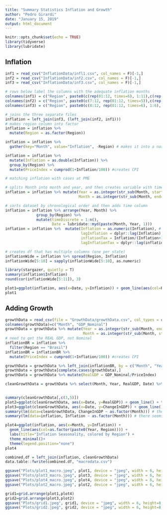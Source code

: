 ```yaml
---
title: "Summary Statistics Inflation and Growth"
author: "Pedro Girardi"
date: "January 15, 2019"
output: html_document
---
```


```r
knitr::opts_chunk$set(echo = TRUE)
library(tidyverse)
library(lubridate)
```

## Inflation

```r
inf1 = read_csv("InflationData/infl1.csv", col_names = F)[-1,]
inf2 = read_csv("InflationData/inf2.csv", col_names = F)[-1,]
inf3 = read_csv("InflationData/inf3.csv", col_names = F)[-1,]

# rows below label the columns with the adequate inflation months
colnames(inf1) = c("Region", paste0(c(rep(01:12, times=6), 1:11),c(rep(2012:2017, each=12), rep(2018, each=11))))
colnames(inf2) = c("Region", paste0(c(7:12, rep(01:12, times=5)),c(rep(2006, each=6), rep(2007:2011, each=12))))
colnames(inf3) = c("Region", paste0(c(8:12, rep(01:12, times=6), 1:6), c(rep(1999, each=5), rep(2000:2005, each=12), rep(2006, times=6))))

# joins the three separate files 
inflation = left_join(inf3, (left_join(inf2, inf1)))
# makes region column into factor
inflation = inflation %>%
  mutate(Region = as.factor(Region))

inflation = inflation %>%
  gather(key="Month", value="Inflation", -Region) # makes it into a narrow format

inflation = inflation %>%
  mutate(Inflation = as.double(Inflation)) %>%
  group_by(Region) %>%
  mutate(PriceIndex = cumprod(1+Inflation/100)) #creates CPI

# matching inflation with cases at PME

# splits Month into month and year, and then creates variable with time sequence (1, 2, 3, 4...)
inflation = inflation %>% mutate(Year = as.integer(str_sub(Month, start=-4)),
                                 Month = as.integer(str_sub(Month, end=-5)))

# sorts dataset by chronological order and then adds time column
inflation = inflation %>% arrange(Year, Month) %>%
              group_by(Region) %>% 
              mutate(timeDiscrete = 1:n(),
                     Date = lubridate::myd(paste(Month, Year, 1)))
inflation = inflation %>%  mutate(Inflation = as.numeric(Inflation), # makes inflation an integer
                                  lagInflation = dplyr::lag(Inflation),
                                  inflationTax = Inflation/(Inflation+100),
                                  lagInflationTax = dplyr::lag(inflationTax))

# creates df that has multiple columns (one per state)
inflationWide = inflation %>% spread(Region, Inflation)
inflationWide[5:10] = sapply(inflationWide[5:10], as.numeric)
```

````r
library(stargazer, quietly = T)
summary(inflation$Inflation)
round(cor(inflationWide[5:11]), 3)
````


````r
plot1=ggplot(inflation, aes(x=Date, y=Inflation)) + geom_line(aes(col=Region)) + theme_minimal()+ theme(legend.position="none")
plot1
````


## Adding Growth

````r
growthData = read_csv(file = "GrowthData/growthData.csv", col_types = c("cd"))
colnames(growthData)=c("Month", "GDP_Nominal")
growthData = growthData %>% mutate(Year = as.integer(str_sub(Month, end = 4)),
                                   Month = as.integer(str_sub(Month, start = 6)))
# need to get the REAL GDP, not Nominal
inflationBR = inflation %>% 
  filter(Region == "Brasil")
inflationBR = inflationBR %>% 
  mutate(PriceIndex = cumprod(1+Inflation/100)) #creates CPI

growthData = growthData %>% left_join(inflationBR, by = c("Month", "Year"))
growthData = growthData[complete.cases(growthData),] 
growthData = growthData %>% mutate(RealGDP = GDP_Nominal/PriceIndex)

cleanGrowthData = growthData %>% select(Month, Year, RealGDP, Date) %>% mutate(ChangeInGDP = (RealGDP-dplyr::lag(RealGDP))/dplyr::lag(RealGDP),
                                                                               lagChangeInGDP = dplyr::lag(ChangeInGDP))
````

```r
summary(cleanGrowthData[,c(3,5)])
plot2=ggplot(cleanGrowthData, aes(x=Date, y=RealGDP)) + geom_line() + theme_minimal()
plot3=ggplot(cleanGrowthData, aes(x=Date, y=ChangeInGDP)) + geom_line() + theme_minimal()
summary(lm(data=cleanGrowthData, ChangeInGDP ~ as.factor(Month))) # there seems to be some seasonality 
summary(lm(data=inflation, Inflation ~ as.factor(Month))) # there seems to be some seasonality 

plot4=ggplot(inflation, aes(x=Month, y=Inflation)) + 
  geom_line(aes(col=as.factor(paste0(Year, Region)))) +
  labs(title="Inflation Seasonality, colored by Region") +
  theme_minimal()+
  theme(legend.position="none")
plot4


```


```r
combined.df = left_join(inflation, cleanGrowthData)
data.table::fwrite(combined.df, "macrodata.csv")
```

```r
ggsave("Plots/plot1_macro.jpeg", plot1, device = "jpeg", width = 6, height=6, units="in")
ggsave("Plots/plot3_macro.jpeg", plot3, device = "jpeg", width = 6, height=6, units="in")
ggsave("Plots/plot4_macro.jpeg", plot4, device = "jpeg", width = 6, height=6, units="in")
ggsave("Plots/plot2_macro.jpeg", plot2, device = "jpeg", width = 6, height=6, units="in")

grid1=grid.arrange(plot1,plot4)
grid2=grid.arrange(plot3,plot2)
ggsave("Plots/grid1.jpeg", grid1, device = "jpeg", width = 6, height=8, units="in")
ggsave("Plots/grid2.jpeg", grid2, device = "jpeg", width = 6, height=8, units="in")
```

